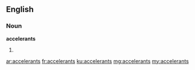 ==English==

===Noun===
'''accelerants'''

# {{plural of|accelerant}}

[[ar:accelerants]]
[[fr:accelerants]]
[[ku:accelerants]]
[[mg:accelerants]]
[[my:accelerants]]
